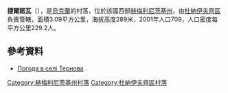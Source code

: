 {{coord|49|0|44|N|26|46|19|E|scale:100000|display=title}}

'''捷爾諾瓦'''（{{lang-uk|Тернова}}），是[[烏克蘭|烏克蘭]]的村落，位於該國西部[[赫梅利尼茨基州|赫梅利尼茨基州]]，由[[杜納伊夫齊區|杜納伊夫齊區]]負責管轄，面積3.09平方公里，海拔高度289米，2001年人口709，人口密度每平方公里229.2人。

==參考資料==
* [http://weather.in.ua/ua/hmel'nickaja/26031 Погода в селі Тернова] {{Wayback|url=http://weather.in.ua/ua/hmel%27nickaja/26031 |date=20160305221542 }}.

{{DEFAULTSORT:Тернова}}
[[Category:赫梅利尼茨基州村落|Category:赫梅利尼茨基州村落]]
[[Category:杜納伊夫齊區村落|Category:杜納伊夫齊區村落]]


{{Khmelnytskyi-geo-stub}}